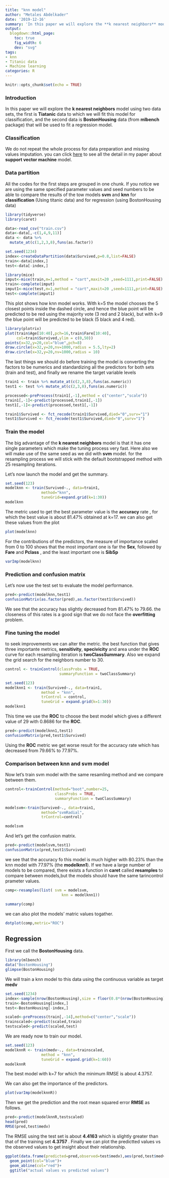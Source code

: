 ```yaml
---
title: "knn model"
author: "Metales Abdelkader"
date: '2019-12-16'
summary: 'In this paper we will explore the **k nearest neighbors** model using two data sets, the first is **Tiatanic** data to which we will fit this model for  classification, and the second data is **BostonHousing** data (from **mlbench** package) that will be used to fit a regression model...'
output:
  blogdown::html_page:
    toc: true
    fig_width: 6
    dev: "svg"
tags:
- knn
- Titanic data
- Machine learning
categories: R
---
```


```r
knitr::opts_chunk$set(echo = TRUE)
```


### Introduction

In this paper we will explore the **k nearest neighbors** model using two data sets, the first is **Tiatanic** data to which we will fit this model for  classification, and the second data is **BostonHousing** data (from **mlbench** package) that will be used to fit a regression model.

### Classification

We do not repeat the whole process for data preparation and missing values imputation. you can click [here](https://github.com/Metalesaek/svm-model) to see all the detail in my paper about **support vector machine** model.

### Data partition

All the codes for the first steps are grouped in one chunk. If you notice we are using the same specified parameter values and seed numbers to be able to compare the results of the tow models **svm** and **knn** for **classification** (Using titanic data) and for regression (using BostonHousing data)     



```r
library(tidyverse)
library(caret)

data<-read_csv("train.csv")
data<-data[,-c(1,4,9,11)]
data <- data %>% 
  mutate_at(c(1,2,3,8),funs(as.factor))

set.seed(1234)
index<-createDataPartition(data$Survived,p=0.8,list=FALSE)
train<-data[index,]
test<-data[-index,]

library(mice)
imput<-mice(train,m=1,method = "cart",maxit=20 ,seed=1111,print=FALSE)
train<-complete(imput)
imput1<-mice(test,m=1,method = "cart",maxit=20 ,seed=1111,print=FALSE)
test<-complete(imput1)
```

This plot shows how knn model works. With  k=5 the model chooses the 5 closest points inside the dashed circle, and hence the blue point will be predicted to be red using the majority vote (3 red and 2 black), but with k=9 the blue point will be predicted to be black (5 black and 4 red).     

```r
library(plotrix)
plot(train$Age[10:40],pch=16,train$Fare[10:40],
     col=train$Survived,ylim = c(0,50))
points(x=32,y=20,col="blue",pch=8)
draw.circle(x=32,y=20,nv=1000,radius = 5.5,lty=2)
draw.circle(x=32,y=20,nv=1000,radius = 10)
```




The last things we should do before training the model is converting the factors to be numerics and standardizing all the predictors for both sets (train and test), and finally we rename the target variable levels

```r
train1 <- train %>% mutate_at(c(2,3,8),funs(as.numeric))
test1 <- test %>% mutate_at(c(2,3,8),funs(as.numeric))

processed<-preProcess(train1[,-1],method = c("center","scale"))
train1[,-1]<-predict(processed,train1[,-1])
test1[,-1]<-predict(processed,test1[,-1])

train1$Survived <- fct_recode(train1$Survived,died="0",surv="1")
test1$Survived <- fct_recode(test1$Survived,died="0",surv="1")
```


### Train the model

The big advantage of the **k nearest neighbors** model is that it has one single parameters which make the tuning process very fast. Here also we will make use of the same seed as we did with **svm** model. for the resampling process we will stick with the default bootstrapped method with 25 resampling iterations. 

Let's now launch the model and get the summary.

```r
set.seed(123)
modelknn <- train(Survived~., data=train1,
                method="knn",
                tuneGrid=expand.grid(k=1:30))
modelknn
```

The metric used to get the best parameter value is the **accuracy** rate , for which the best value is about 81.47% obtained at k=17. we can also get these values from the plot 



```r
plot(modelknn)
```

For the contributions of the predictors, the measure of importance scaled from 0 to 100 shows that the most important one is far the **Sex**, followed by **Fare** and **Pclass** , and the least important one is **SibSp**  

```r
varImp(modelknn)
```

### Prediction and confusion matrix

Let's now use the test set to evaluate the model performance.


```r
pred<-predict(modelknn,test1)
confusionMatrix(as.factor(pred),as.factor(test1$Survived))

```

We see that the accuracy has slightly decreased from 81.47% to 79.66. the closeness of this rates is a good sign that we do not face the **overfitting** problem.

### Fine tuning the model

to seek improvements we can alter the metric. the best function that gives three importante metrics, **sensitivity**, **specivicity** and area under the **ROC** curve for each resampling iteration is **twoClassSummary**. Also we expand the grid search for the neighbors number to 30. 

```r
control <- trainControl(classProbs = TRUE,
                        summaryFunction = twoClassSummary)

set.seed(123)
modelknn1 <- train(Survived~., data=train1,
                method = "knn",
                trControl = control,
                tuneGrid = expand.grid(k=1:30))
modelknn1

```

This time we use the **ROC** to choose the best model which gives a different value of 29 with 0.8686 for the **ROC**.


```r
pred<-predict(modelknn1,test1)
confusionMatrix(pred,test1$Survived)

```

Using the **ROC** metric we get worse result for the accuracy rate which has decreased from 79.66% to 77.97%.

### Comparison between knn and svm model

Now let's train svm model with the same resamling method and we compare between them.

```r
control<-trainControl(method="boot",number=25,
                      classProbs = TRUE,
                      summaryFunction = twoClassSummary)

modelsvm<-train(Survived~., data=train1,
                method="svmRadial",
                trControl=control)

modelsvm
```


And let's get the confusion matrix.


```r
pred<-predict(modelsvm,test1)
confusionMatrix(pred,test1$Survived)

```

we see that the accuracy fo this model is much higher with 80.23% than the knn model with 77.97% (the **modelknn1**).
If we have a large number of models to be compared, there exists a function in **caret** called **resamples** to compare between models,but the models should have the same tarincontrol prameter values.

```r
comp<-resamples(list( svm = modelsvm,
                         knn = modelknn1))

summary(comp)
```

we can also plot the models' matric values  togather. 

```r
dotplot(comp,metric="ROC")
```




## Regression

First we call the **BostonHousing** data.     

```r
library(mlbench)
data("BostonHousing")
glimpse(BostonHousing)

```

We will train a knn model to this data using the continuous variable as target **medv**   

```r
set.seed(1234)
index<-sample(nrow(BostonHousing),size = floor(0.8*(nrow(BostonHousing))))
train<-BostonHousing[index,]
test<-BostonHousing[-index,]

scaled<-preProcess(train[,-14],method=c("center","scale"))
trainscaled<-predict(scaled,train)
testscaled<-predict(scaled,test)

```

We are ready now to train our model.


```r

set.seed(123)
modelknnR <- train(medv~., data=trainscaled,
                method = "knn",
                tuneGrid = expand.grid(k=1:60))
modelknnR

``` 

The best model with k=7 for which the minimum RMSE is about 4.3757.

We can also get the importance of the predictors.

```r
plot(varImp(modelknnR))
```


Then we get the prediction and the root mean squared error **RMSE** as follows. 

```r

pred<-predict(modelknnR,testscaled)
head(pred)
RMSE(pred,test$medv)
```
 
 The RMSE using the test set is about **4.4163** which is slightly greater than that of the training set **4.3757** .
 Finally we can plot the predictted values vs the observed values to get  insight about their relationship.
 
```r
ggplot(data.frame(predicted=pred,observed=test$medv),aes(pred,test$medv))+
  geom_point(col="blue")+
  geom_abline(col="red")+
  ggtitle("actual values vs predicted values")
```
 
 
  
  


